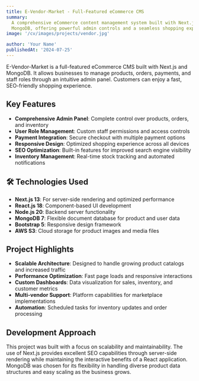 ```yaml
---
title: E-Vendor-Market - Full-Featured eCommerce CMS
summary:
  A comprehensive eCommerce content management system built with Next.js and
  MongoDB, offering powerful admin controls and a seamless shopping experience
image: '/cv/images/projects/vendor.jpg'

author: 'Your Name'
publishedAt: '2024-07-25'
---
```


E-Vendor-Market is a full-featured eCommerce CMS built with Next.js and MongoDB.
It allows businesses to manage products, orders, payments, and staff roles
through an intuitive admin panel. Customers can enjoy a fast, SEO-friendly
shopping experience.

## Key Features

- **Comprehensive Admin Panel**: Complete control over products, orders, and
  inventory
- **User Role Management**: Custom staff permissions and access controls
- **Payment Integration**: Secure checkout with multiple payment options
- **Responsive Design**: Optimized shopping experience across all devices
- **SEO Optimization**: Built-in features for improved search engine visibility
- **Inventory Management**: Real-time stock tracking and automated notifications

## 🛠️ Technologies Used

- **Next.js 13**: For server-side rendering and optimized performance
- **React.js 18**: Component-based UI development
- **Node.js 20**: Backend server functionality
- **MongoDB 7**: Flexible document database for product and user data
- **Bootstrap 5**: Responsive design framework
- **AWS S3**: Cloud storage for product images and media files

## Project Highlights

- **Scalable Architecture**: Designed to handle growing product catalogs and
  increased traffic
- **Performance Optimization**: Fast page loads and responsive interactions
- **Custom Dashboards**: Data visualization for sales, inventory, and customer
  metrics
- **Multi-vendor Support**: Platform capabilities for marketplace
  implementations
- **Automation**: Scheduled tasks for inventory updates and order processing

## Development Approach

This project was built with a focus on scalability and maintainability. The use
of Next.js provides excellent SEO capabilities through server-side rendering
while maintaining the interactive benefits of a React application. MongoDB was
chosen for its flexibility in handling diverse product data structures and easy
scaling as the business grows.
